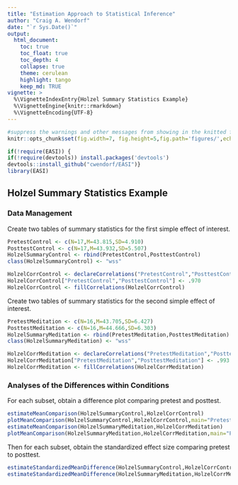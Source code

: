 ```yaml
---
title: "Estimation Approach to Statistical Inference"
author: "Craig A. Wendorf"
date: "`r Sys.Date()`"
output:
  html_document:
    toc: true
    toc_float: true
    toc_depth: 4
    collapse: true
    theme: cerulean
    highlight: tango
    keep_md: TRUE
vignette: >
  %\VignetteIndexEntry{Holzel Summary Statistics Example}
  %\VignetteEngine{knitr::rmarkdown}
  %\VignetteEncoding{UTF-8}
---
```


```r
#suppress the warnings and other messages from showing in the knitted file.
knitr::opts_chunk$set(fig.width=7, fig.height=5,fig.path='figures/',echo=TRUE,warning=FALSE,message=FALSE)
```

```r
if(!require(EASI)) {
if(!require(devtools)) install.packages('devtools')
devtools::install_github("cwendorf/EASI")}
library(EASI)
```

## Holzel Summary Statistics Example

### Data Management

Create two tables of summary statistics for the first simple effect of interest.

```r
PretestControl <- c(N=17,M=43.815,SD=4.910)
PosttestControl <- c(N=17,M=43.932,SD=5.507)
HolzelSummaryControl <- rbind(PretestControl,PosttestControl)
class(HolzelSummaryControl) <- "wss"

HolzelCorrControl <- declareCorrelations("PretestControl","PosttestControl")
HolzelCorrControl["PretestControl","PosttestControl"] <- .970
HolzelCorrControl <- fillCorrelations(HolzelCorrControl)
```

Create two tables of summary statistics for the second simple effect of interest.

```r
PretestMeditation <- c(N=16,M=43.705,SD=6.427)
PosttestMeditation <- c(N=16,M=44.666,SD=6.303)
HolzelSummaryMeditation <- rbind(PretestMeditation,PosttestMeditation)
class(HolzelSummaryMeditation) <- "wss"

HolzelCorrMeditation <- declareCorrelations("PretestMeditation","PosttestMeditation")
HolzelCorrMeditation["PretestMeditation","PosttestMeditation"] <- .993
HolzelCorrMeditation <- fillCorrelations(HolzelCorrMeditation)
```

### Analyses of the Differences within Conditions

For each subset, obtain a difference plot comparing pretest and posttest.

```r
estimateMeanComparison(HolzelSummaryControl,HolzelCorrControl)
plotMeanComparison(HolzelSummaryControl,HolzelCorrControl,main="Pretest vs Posttest for the Control Group",ylab="Gray Matter",values=FALSE)
estimateMeanComparison(HolzelSummaryMeditation,HolzelCorrMeditation)
plotMeanComparison(HolzelSummaryMeditation,HolzelCorrMeditation,main="Pretest vs Posttest for the Meditation Group",ylab="Gray Matter",values=FALSE)
```

Then for each subset, obtain the standardized effect size comparing pretest to posttest.

```r
estimateStandardizedMeanDifference(HolzelSummaryControl,HolzelCorrControl)
estimateStandardizedMeanDifference(HolzelSummaryMeditation,HolzelCorrMeditation)
```
